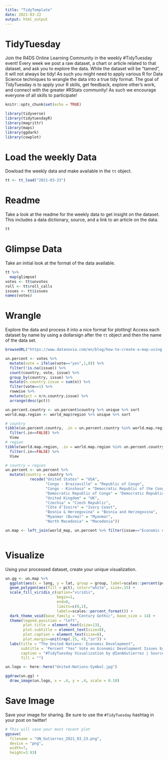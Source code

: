 ```yaml
---
title: "TidyTemplate"
date: 2021-03-22
output: html_output
---
```


# TidyTuesday

Join the R4DS Online Learning Community in the weekly #TidyTuesday event!
Every week we post a raw dataset, a chart or article related to that dataset, and ask you to explore the data.
While the dataset will be “tamed”, it will not always be tidy! As such you might need to apply various R for Data Science techniques to wrangle the data into a true tidy format.
The goal of TidyTuesday is to apply your R skills, get feedback, explore other’s work, and connect with the greater #RStats community!
As such we encourage everyone of all skills to participate!

```r

knitr::opts_chunk$set(echo = TRUE)

library(tidyverse)
library(tidytuesdayR)
library(magrittr)
library(maps)
library(ggdark)
library(cowplot)
```

# Load the weekly Data

Dowload the weekly data and make available in the `tt` object.

```r

tt <- tt_load("2021-03-23")

```


# Readme

Take a look at the readme for the weekly data to get insight on the dataset.
This includes a data dictionary, source, and a link to an article on the data.

```r

tt

```


# Glimpse Data

Take an initial look at the format of the data available.

```r

tt %>% 
  map(glimpse)
votes <- tt$unvotes
roll <- tt$roll_calls
issues <- tt$issues
names(votes)

```

# Wrangle

Explore the data and process it into a nice format for plotting! Access each dataset by name by using a dollarsign after the `tt` object and then the name of the data set.

```r
browseURL("https://www.datanovia.com/en/blog/how-to-create-a-map-using-ggplot2/")

un.percent <- votes %>% 
  mutate(vote = ifelse(vote=="yes",1,0)) %>% 
  filter(!is.na(issue)) %>% 
  count(country, vote, issue) %>% 
  group_by(country, issue) %>% 
  mutate(n.country.issue = sum(n)) %>%
  filter(vote==1) %>% 
  rowwise %>% 
  mutate(pct = n/n.country.issue) %>% 
  arrange(desc(pct)) 

un.percent.country <- un.percent$country %>% unique %>% sort
world.map.region <- world_map$region %>% unique %>% sort

# country
tibble(un.percent.country, .in = un.percent.country %in% world.map.region) %>% 
  filter(.in==FALSE) %>% 
  View
# region
tibble(world.map.region, .in = world.map.region %in% un.percent.country) %>%
  filter(.in==FALSE) %>% 
  View

# country = region
un.percent <- un.percent %>% 
  mutate(country = country %>% 
           recode("United States" = "USA",
                  "Congo - Brazzaville" = "Republic of Congo",
                  "Congo - Kinshasa" = "Democratic Republic of the Congo",
                  "Democratic Republic of Congo" = "Democratic Republic of the Congo",
                  "United Kingdom" = "UK",
                  "Czechia" = "Czech Republic",
                  "Côte d’Ivoire" = "Ivory Coast",
                  "Bosnia & Herzegovina" = "Bosnia and Herzegovina",
                  "Myanmar (Burma)" = "Myanmar",
                  "North Macedonia" = "Macedonia"))

un.map <- left_join(world_map, un.percent %>% filter(issue=="Economic development"),  by=c("region" = "country"))
  
```


# Visualize

Using your processed dataset, create your unique visualization.

```r
un.gg <- un.map %>% 
  ggplot(aes(x = long, y = lat, group = group, label=scales::percent(pct, .1))) +
  geom_polygon(aes(fill = pct), color="white", size=.15) +
  scale_fill_viridis_c(option="viridis",
                       begin=1,
                       end=0,
                       limits=c(0,1),
                       labels=scales::percent_format()) +
  dark_theme_void(base_family = "Century Gothic", base_size = 14) +
  theme(legend.position = "left",
        plot.title = element_text(size=13),
        plot.subtitle = element_text(size=8),
        plot.caption = element_text(size=8),
        plot.margin=unit(rep(.15, 4),"in")) +
  labs(title = "The United Nations: Economic Development",
       subtitle = 'Percent "Yes" Vote on Economic Development Issues by Country',
       caption = "#TidyTuesday Visualization by @IanAGutierrez | Source: Harvard Dataverse",
       fill = "")

un.logo <- here::here("United-Nations-Symbol.jpg")

ggdraw(un.gg) +
  draw_image(un.logo, x = .4, y = .4, scale = 0.18)
```

# Save Image

Save your image for sharing. Be sure to use the `#TidyTuesday` hashtag in your post on twitter! 

```r

# This will save your most recent plot
ggsave(
  filename = "UN_Gutierrez_2021_03_23.png",
  device = "png",
  width=7,
  height=3.93)

```
